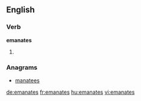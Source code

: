 ==English==

===Verb===
'''emanates'''

# {{third-person singular of|emanate}}

===Anagrams===
* [[manatees#English|manatees]]

[[de:emanates]]
[[fr:emanates]]
[[hu:emanates]]
[[vi:emanates]]